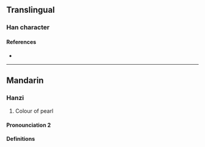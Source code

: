 {{character info}}
==Translingual==

===Han character===
{{Han char|rn=96|rad=玉|as=08|sn=12|four=|canj=MGYOJ|ids=⿰𤣩卒}}

====References====
* {{Han ref|kx=0734.040|dkj=21041|hdz=21123.050|uh=7417|ud=29719}}

----

==Mandarin==

===Hanzi===
{{cmn-hanzi|pin=[[cuì]] ([[cui4]])|wg=ts'ui<sup>4</sup>}}

# Colour of pearl

==== Pronounciation 2 ====
 {{zh-pron
|m=sè
|cat=n
}}

==== Definitions ====
{{zh-see|璱|A}}
